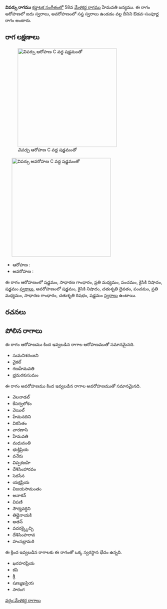 {{Infobox ragam
	| name          	= విపర్సు
	| synonym	    	= 
	| mela          	= 
	| chakra        	= 
	| janaka        	= 
	| type          	= ఔడవ-సంపూర్ణ
	| arohanam      	= {{svaraC|S|G2|M2|P|N2|S'}} 
	| avarohanam    	= {{svaraC|S'|N2|D2|P|M2|G2|R2|S}}
	| jeeva         	=
	| chhaya        	=
	| nyasa         	=
	| vishesha      	= 
	| equivalent  		= 
}}
{{కర్ణాటక సంగీత రాగాలు}}
'''విపర్సు రాగము''' [[కర్ణాటక సంగీతం]]లో 58వ [[మేళకర్త రాగము]] హేమవతి జన్యము.  ఈ రాగం ఆరోహణలో ఐదు స్వరాలు, అవరోహణంలో సప్త స్వరాలు ఉండడం వల్ల దీనిని ఔడవ-సంపూర్ణ రాగం అంటారు.


==రాగ లక్షణాలు==
[[Image:viparsu_ar_kb2wiki.png|thumb|right|316px|''విపర్సు'' ఆరోహణ C వద్ద షడ్జమంతో]]
	[[Image:viparsu_av_kb2wiki.png|thumb|right|316px|''విపర్సు'' అవరోహణ C వద్ద షడ్జమంతో]]

* ఆరోహణ : {{svaraC|S|G2|M2|P|N2|S'}} 
* అవరోహణ : {{svaraC|S'|N2|D2|P|M2|G2|R2|S}}

ఈ రాగం ఆరోహణంలో షడ్జమం, సాధారణ  గాంధారం, ప్రతి మధ్యమం, పంచమం, కైసికి నిషాదం, షడ్జమం [[స్వరాలు]], అవరోహణంలో షడ్జమం, కైసికి నిషాదం, చతుశృతి దైవతం, పంచమం, ప్రతి మధ్యమం, సాధారణ  గాంధారం, చతుశృతి రిషభం, షడ్జమం [[స్వరాలు]] ఉంటాయి.

==రచనలు==



==పోలిన రాగాలు==
ఈ రాగం ఆరోహణము కింద ఇవ్వబడిన రాగాల ఆరోహణముతో సమానమైనది.
* సుమనిశరంజని
* వైకల్
* గణహేమవతి
* భ్రమరకుసుమం

ఈ రాగం అవరోహణము కింద ఇవ్వబడిన రాగాల అవరోహణముతో సమానమైనది.
* వెలనాడల్
* కేసర్వలోకం
* వెయిల్
* హేమనదిని
* వికసితం
* వారణాసి
* హేమవతి
* మధువంతి
* భుక్తిప్రియ
* వనేరు
* విప్పకజహి
* దేశిసింహారవం
* సెరసేన
* యక్షప్రియ
* విజయసామంతం
* అనాకన్
* విపణి
* సౌర్యవర్ధిని
*  తిల్లైనాయకి
* అతన్
* వదరక్క్కైచ్చి
* దేశిసింహరావ
* హంసభ్రామరి

ఈ క్రింద ఇవ్వబడిన రాగాలకు ఈ రాగంతో ఒక్క స్వరస్థాన భేదం ఉన్నది.
* ఖరహరప్రియ
* కపి
* శ్రీ
* షణ్ముఖప్రియ
* సారంగ



[[వర్గం:మేళకర్త రాగాలు]]